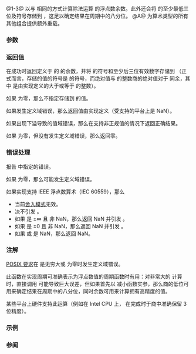 {{cpp/title|remquo|remquof|remquol}}
{{cpp/numeric/math/navbar}}
{{dcl begin}}
{{dcl header|cmath}}
{{dcl rev multi|num=1|since1=c++11|dcl1=
float       remquo ( float x, float y, int* quo );
double      remquo ( double x, double y, int* quo );
long double remquo ( long double x, long double y, int* quo );
|since2=c++23|dcl2=
constexpr /* floating-point-type */
            remquo ( /* floating-point-type */ x,
                     /* floating-point-type */ y, int* quo );
}}
{{dcla|anchor=no|num=2|since=c++11|constexpr=c++23|
float       remquof( float x, float y, int* quo );
}}
{{dcla|anchor=no|num=3|since=c++11|constexpr=c++23|
long double remquol( long double x, long double y, int* quo );
}}
{{dcl h|[[#注解|额外重载]]}}
{{dcl header|cmath}}
{{dcla|anchor=no|num=A|since=c++11|constexpr=c++23|
template&lt; class Arithmetic1, class Arithmetic2 &gt;
/* common-floating-point-type */
    remquo( Arithmetic1 x, Arithmetic2 y, int* quo );
}}
{{dcl end}}

@1-3@ 以与 {{lc|std::remainder()}} 相同的方式计算除法运算 {{c|x / y}} 的浮点数余数。此外还会将 {{c|x / y}} 的至少最低三位及符号存储到 {{c|quo}}，这足以确定结果在周期中的八分位。{{rev inl|since=c++23|标准库提供所有以无 cv 限定的浮点数类型作为实参 {{c|x}} 和 {{c|y}} 的类型的 {{tt|std::remquo}} 重载。}}
@A@ 为算术类型的所有其他组合提供额外重载。

===参数===
{{par begin}}
{{par|x, y|浮点数或整数}}
{{par|quo|用来存储 {{c|x / y}} 的符号和某些位的指向 {{c/core|int}} 的指针}}
{{par end}}

===返回值===
在成功时返回定义于 {{lc|std::remainder}} 的 {{c|x / y}} 的余数，并将 {{c|x / y}} 的符号和至少后三位有效数字存储到 {{c|*quo}}（正式而言，存储的值的符号是 {{c|x / y}} 的符号，而绝对值与 {{c|x / y}} 的整数商的绝对值对于 {{math|modulo 2{{su|p=n}}}} 同余，其中 {{c|n}} 是由实现定义的大于或等于 {{c|3}} 的整数）。

如果 {{c|y}} 为零，那么不指定存储到 {{c|*quo}} 的值。

如果发生定义域错误，那么返回值由实现定义（受支持的平台上是 NaN）。

如果出现下溢导致的值域错误，那么在支持非正规值的情况下返回正确结果。

如果 {{c|y}} 为零，但没有发生定义域错误，那么返回零。

===错误处理===
报告 {{lc|math_errhandling}} 中指定的错误。

如果 {{c|y}} 为零，那么可能发生定义域错误。

如果实现支持 IEEE 浮点数算术（IEC 60559），那么
* 当前[[cpp/numeric/fenv/FE_round|舍入模式]]无效。
* 决不引发 {{lc|FE_INEXACT}}。
* 如果 {{c|x}} 是 ±∞ 且 {{c|y}} 非 NaN，那么返回 NaN 并引发 {{lc|FE_INVALID}}。
* 如果 {{c|y}} 是 ±0 且 {{c|x}} 非 NaN，那么返回 NaN 并引发 {{lc|FE_INVALID}}。
* 如果 {{c|x}} 或 {{c|y}} 是 NaN，那么返回 NaN。

===注解===
[https://pubs.opengroup.org/onlinepubs/9699919799/functions/remquo.html POSIX 要求]在 {{c|x}} 是无穷大或 {{c|y}} 为零时发生定义域错误。

此函数在实现周期可准确表示为浮点数值的周期函数时有用：对非常大的 {{c|x}} 计算 {{math|sin(πx)}} 时，直接调用 {{lc|std::sin}} 可能导致巨大误差，但如果首先以 {{tt|std::remquo}} 减小函数实参，那么商的低位可用来确定结果在周期中的八分位，同时余数可用来计算拥有高精度的值。

某些平台上硬件支持此运算（例如在 Intel CPU 上，{{tt|FPREM1}} 在完成时于商中准确保留 3 位精度）。

{{cpp/numeric/math/additional overload note|remquo}}

===示例===
{{example
|code=
#include &lt;cfenv&gt;
#include &lt;cmath&gt;
#include &lt;iostream&gt;
 
#ifndef __GNUC__
#pragma STDC FENV_ACCESS ON
#endif
 
const double pi = std::acos(-1); // C++20 起也可以使用 std::numbers::pi
 
double cos_pi_x_naive(double x)
{
    return std::cos(pi * x);
}

// 周期是 2，值在 (0,0.5) 和 (1.5,2) 中为正，在 (0.5;1.5) 中为负
double cos_pi_x_smart(double x)
{
    int quadrant;
    double rem = std::remquo(x, 1, &amp;quadrant);
    quadrant = static_cast&lt;unsigned&gt;(quadrant) % 2; // 周期是 2
    return quadrant == 0 ?  std::cos(pi * rem)
                         :- std::cos(pi * rem);
}

int main()
{
    std::cout &lt;&lt; std::showpos
              &lt;&lt; "朴素实现：\n"
              &lt;&lt; "  cos(pi * 0.25) = " &lt;&lt; cos_pi_x_naive(0.25) &lt;&lt; '\n'
              &lt;&lt; "  cos(pi * 1.25) = " &lt;&lt; cos_pi_x_naive(1.25) &lt;&lt; '\n'
              &lt;&lt; "  cos(pi * 2.25) = " &lt;&lt; cos_pi_x_naive(2.25) &lt;&lt; '\n'
              &lt;&lt; "优秀实现：\n"
              &lt;&lt; "  cos(pi * 0.25) = " &lt;&lt; cos_pi_x_smart(0.25) &lt;&lt; '\n'
              &lt;&lt; "  cos(pi * 1.25) = " &lt;&lt; cos_pi_x_smart(1.25) &lt;&lt; '\n'
              &lt;&lt; "  cos(pi * 2.25) = " &lt;&lt; cos_pi_x_smart(2.25) &lt;&lt; '\n'
              &lt;&lt; "朴素实现：\n"
              &lt;&lt; "  cos(pi * 1000000000000.25) = "
              &lt;&lt; cos_pi_x_naive(1000000000000.25) &lt;&lt; '\n'
              &lt;&lt; "  cos(pi * 1000000000001.25) = "
              &lt;&lt; cos_pi_x_naive(1000000000001.25) &lt;&lt; '\n'
              &lt;&lt; "优秀实现：\n"
              &lt;&lt; "  cos(pi * 1000000000000.25) = "
              &lt;&lt; cos_pi_x_smart(1000000000000.25) &lt;&lt; '\n'
              &lt;&lt; "  cos(pi * 1000000000001.25) = "
              &lt;&lt; cos_pi_x_smart(1000000000001.25) &lt;&lt; '\n';
    
    // 错误处理
    std::feclearexcept(FE_ALL_EXCEPT);
    
    int quo;
    std::cout &lt;&lt; "remquo(+Inf, 1) = " &lt;&lt; std::remquo(INFINITY, 1, &amp;quo) &lt;&lt; '\n';
    if (fetestexcept(FE_INVALID))
        std::cout &lt;&lt; "    发生 FE_INVALID\n";
}
|p=true
|output=
朴素实现：
  cos(pi * 0.25) = +0.707107
  cos(pi * 1.25) = -0.707107
  cos(pi * 2.25) = +0.707107
优秀实现：
  cos(pi * 0.25) = +0.707107
  cos(pi * 1.25) = -0.707107
  cos(pi * 2.25) = +0.707107
朴素实现：
  cos(pi * 1000000000000.25) = +0.707123
  cos(pi * 1000000000001.25) = -0.707117
优秀实现：
  cos(pi * 1000000000000.25) = +0.707107
  cos(pi * 1000000000001.25) = -0.707107&lt;!-- 注意：这是来自 Linux 上的 Intel C++ 、 sparc 上的 Oracle 和 GNU C++ ，及 power 平台上的 IBM 和 GNU C++ 编译器的准确输出。不要替换成来自 Linux 上 GNU C++ 的不正确输出 --&gt;
remquo(+Inf, 1) = -nan
    发生 FE_INVALID
}}

===参阅===
{{dsc begin}}
{{dsc inc|cpp/numeric/math/dsc div}}
{{dsc inc|cpp/numeric/math/dsc fmod}}
{{dsc inc|cpp/numeric/math/dsc remainder}}
{{dsc see c|c/numeric/math/remquo}}
{{dsc end}}

{{langlinks|de|en|es|fr|it|ja|pt|ru}}
